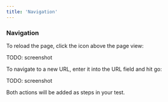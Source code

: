 ```yaml
---
title: 'Navigation'
---
```


### Navigation

To reload the page, click the icon above the page view:

TODO: screenshot

To navigate to a new URL, enter it into the URL field and hit go:

TODO: screenshot

Both actions will be added as steps in your test.
